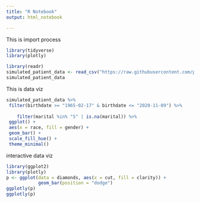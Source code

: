 ```yaml
---
title: "R Notebook"
output: html_notebook

---
```


This is import process

```r
library(tidyverse)
library(plotly)

library(readr)
simulated_patient_data <- read_csv("https://raw.githubusercontent.com/philbowsher/Foundation-of-the-R-Workflow-workshop-2019-09-06/master/Examples/data/simulated_patient_data.csv")
simulated_patient_data

```

This is data viz

```r
simulated_patient_data %>%
 filter(birthdate >= "1965-02-17" & birthdate <= "2020-11-09") %>%
 
    filter(marital %in% "S" | is.na(marital)) %>%
 ggplot() +
 aes(x = race, fill = gender) +
 geom_bar() +
 scale_fill_hue() +
 theme_minimal()
```

interactive data viz

```r
library(ggplot2)
library(plotly)
p <- ggplot(data = diamonds, aes(x = cut, fill = clarity)) +
            geom_bar(position = "dodge")
ggplotly(p)
ggplotly(p)


```


```r
```


